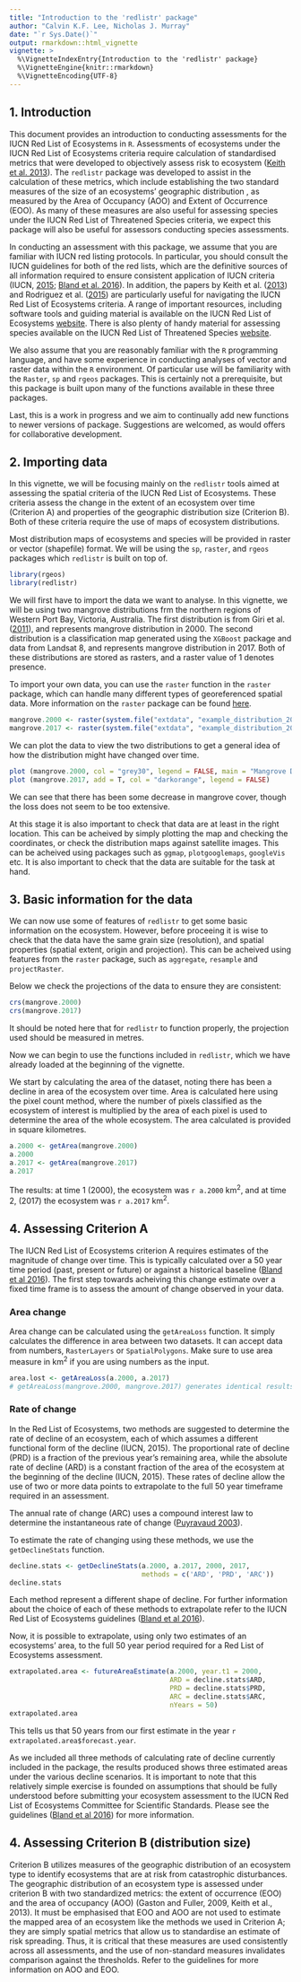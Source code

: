 ```yaml
---
title: "Introduction to the 'redlistr' package"
author: "Calvin K.F. Lee, Nicholas J. Murray"
date: "`r Sys.Date()`"
output: rmarkdown::html_vignette
vignette: >
  %\VignetteIndexEntry{Introduction to the 'redlistr' package}
  %\VignetteEngine{knitr::rmarkdown}
  %\VignetteEncoding{UTF-8}
---
```

## 1. Introduction
This document provides an introduction to conducting assessments for the IUCN 
Red List of Ecosystems in `R`. Assessments of ecosystems under the IUCN Red List
of Ecosystems criteria require calculation of standardised metrics that were 
developed to objectively assess risk to ecosystem ([Keith et al. 2013](http://journals.plos.org/plosone/article?id=10.1371/journal.pone.0062111)).
The `redlistr` package was developed to assist in the calculation of these
metrics, which include establishing the two standard measures of the size of an 
ecosystems' geographic distribution , as measured by the Area of Occupancy (AOO)
and Extent of Occurrence (EOO). As many of these measures are also useful for 
assessing species under the IUCN Red List of Threatened Species criteria, we 
expect this package will also be useful for assessors conducting species 
assessments.

In conducting an assessment with this package, we assume that you are familiar 
with IUCN red listing protocols. In particular, you should consult the IUCN 
guidelines for both of the red lists, which are the definitive sources of all 
information required to ensure consistent application of IUCN criteria (IUCN, 
[2015](link here); [Bland et al. 2016](https://portals.iucn.org/library/sites/library/files/documents/2016-010.pdf)).
In addition, the papers by Keith et al.
([2013](http://journals.plos.org/plosone/article?id=10.1371/journal.pone.0062111))
and Rodriguez et al. ([2015](https://www.iucn.org/sites/dev/files/content/documents/rodriguez-etal-2015-a-practical-guide-iucn-rle_erratum.pdf)) are particularly useful for navigating the IUCN Red
List of Ecosystems criteria. A range of important resources, including software
tools and guiding material is available on the IUCN Red List of Ecosystems
[website](www.iucnrle.org). There is also plenty of handy material for assessing
species available on the IUCN Red List of Threatened Species
[website](http://www.iucnredlist.org).

We also assume that you are reasonably familiar with the `R` programming
language, and have some experience in conducting analyses of vector and raster
data within the `R` environment. Of particular use will be familiarity with the
`Raster`, `sp` and `rgeos` packages. This is certainly not a prerequisite, but
this package is built upon many of the functions available in these three
packages.

Last, this is a work in progress and we aim to continually add new functions to 
newer versions of package. Suggestions are welcomed, as would offers for 
collaborative development.

## 2. Importing data
In this vignette, we will be focusing mainly on the `redlistr` tools aimed at
assessing the spatial criteria of the IUCN Red List of Ecosystems. These
criteria assess the change in the extent of an ecosystem over time (Criterion A)
and properties of the geographic distribution size (Criterion B). Both of these
criteria require the use of maps of ecosystem distributions.

Most distribution maps of ecosystems and species will be provided in raster or
vector (shapefile) format. We will be using the `sp`, `raster`, and `rgeos`
packages which `redlistr` is built on top of.

```r
library(rgeos)
library(redlistr)
```

We will first have to import the data we want to analyse. In this vignette, we
will be using two mangrove distributions frm the northern regions of Western
Port Bay, Victoria, Australia. The first distribution is from Giri et al.
([2011](http://onlinelibrary.wiley.com/doi/10.1111/j.1466-8238.2010.00584.x/abstract)),
and represents mangrove distribution in 2000. The second distribution is a
classification map generated using the `XGBoost` package and data from Landsat 
8, and represents mangrove distribution in 2017. Both of these distributions are
stored as rasters, and a raster value of 1 denotes presence.

To import your own data, you can use the `raster` function in the `raster`
package, which can handle many different types of georeferenced spatial data.
More information on the `raster` package can be found
[here](https://cran.r-project.org/web/packages/raster/raster.pdf).

```r
mangrove.2000 <- raster(system.file("extdata", "example_distribution_2000.tif", package = "redlistr"))
mangrove.2017 <- raster(system.file("extdata", "example_distribution_2017.tif", package = "redlistr"))

```

We can plot the data to view the two distributions to get a general idea of how
the distribution might have changed over time.

```r
plot (mangrove.2000, col = "grey30", legend = FALSE, main = "Mangrove Distribution")
plot (mangrove.2017, add = T, col = "darkorange", legend = FALSE)
```

We can see that there has been some decrease in mangrove cover, though the loss
does not seem to be too extensive.

At this stage it is also important to check that data are at least in the right
location. This can be acheived by simply plotting the map and checking the
coordinates, or check the distribution maps against satellite images. This can
be acheived using packages such as `ggmap`, `plotgooglemaps`, `googleVis` etc.
It is also important to check that the data are suitable for the task at hand.

## 3. Basic information for the data
We can now use some of features of `redlistr` to get some basic information on
the ecosystem. However, before proceeing it is wise to check that the data have
the same grain size (resolution), and spatial properties (spatial extent, origin
and projection). This can be acheived using features from the `raster` package,
such as `aggregate`, `resample` and `projectRaster`.

Below we check the projections of the data to ensure they are consistent:

```r
crs(mangrove.2000)
crs(mangrove.2017)
```

It should be noted here that for `redlistr` to function properly, the projection
used should be measured in metres.

Now we can begin to use the functions included in `redlistr`, which we have
already loaded at the beginning of the vignette.

We start by calculating the area of the dataset, noting there has been a decline
in area of the ecosystem over time. Area is calculated here using the pixel
count method, where the number of pixels classified as the ecosystem of interest
is multiplied by the area of each pixel is used to determine the area of the
whole ecosystem. The area calculated is provided in square kilometres. 

```r
a.2000 <- getArea(mangrove.2000)
a.2000
a.2017 <- getArea(mangrove.2017)
a.2017
```

The results: at time 1 (2000), the ecosystem was `r a.2000` km^2^, and at time
2, (2017) the ecosystem was `r a.2017` km^2^.

## 4. Assessing Criterion A

The IUCN Red List of Ecosystems criterion A requires estimates of the magnitude of
change over time. This is typically calculated over a 50 year time period (past,
present or future) or against a historical baseline ([Bland et al 2016](https://portals.iucn.org/library/sites/library/files/documents/2016-010.pdf)).
The first step towards acheiving this change estimate over a fixed time frame is
to assess the amount of change observed in your data.

### Area change

Area change can be calculated using the `getAreaLoss` function. It simply
calculates the difference in area between two datasets. It can accept data from
numbers, `RasterLayers` or `SpatialPolygons`. Make sure to use area measure in
km^2^ if you are using numbers as the input.

```r
area.lost <- getAreaLoss(a.2000, a.2017)
# getAreaLoss(mangrove.2000, mangrove.2017) generates identical results

```

### Rate of change

In the Red List of Ecosystems, two methods are suggested to determine the rate
of decline of an ecosystem, each of which assumes a different functional form of
the decline (IUCN, 2015).  The proportional rate of decline (PRD) is a fraction
of the previous year's remaining area, while the absolute rate of decline (ARD)
is a constant fraction of the area of the ecosystem at the beginning of the
decline (IUCN, 2015). These rates of decline allow the use of two or more data 
points to extrapolate to the full 50 year timeframe required in an assessment.

The annual rate of change (ARC) uses a compound interest law to determine the 
instantaneous rate of change ([Puyravaud 2003](http://www.sciencedirect.com/science/article/pii/S0378112702003353)). 

To estimate the rate of changing using these methods, we use the
`getDeclineStats` function. 

```r
decline.stats <- getDeclineStats(a.2000, a.2017, 2000, 2017, 
                                 methods = c('ARD', 'PRD', 'ARC'))
decline.stats
```

Each method represent a different shape of decline. For further information about
the choice of each of these methods to extrapolate refer to the IUCN Red List of
Ecosystems guidelines ([Bland et al 2016](https://portals.iucn.org/library/sites/library/files/documents/2016-010.pdf)).

Now, it is possible to extrapolate, using only two estimates of an ecosystems'
area, to the full 50 year period required for a Red List of Ecosystems
assessment.

```r
extrapolated.area <- futureAreaEstimate(a.2000, year.t1 = 2000, 
                                        ARD = decline.stats$ARD, 
                                        PRD = decline.stats$PRD, 
                                        ARC = decline.stats$ARC, 
                                        nYears = 50)
extrapolated.area
```

This tells us that 50 years from our first estimate in the year 
`r extrapolated.area$forecast.year`.

As we included all three methods of calculating rate of decline currently included in
the package, the results produced shows three estimated areas under the various
decline scenarios. It is important to note that this relatively simple exercise is founded on 
assumptions that should be fully understood before submitting your ecosystem 
assessment to the IUCN Red List of Ecosystems Committee for Scientific
Standards. Please see the guidelines ([Bland et al 2016](https://portals.iucn.org/library/sites/library/files/documents/2016-010.pdf))
for more information.

## 4. Assessing Criterion B (distribution size)


Criterion B utilizes measures of the geographic distribution of an ecosystem
type to identify ecosystems that are at risk from catastrophic disturbances. The
geographic distribution of an ecosystem type is assessed under criterion B with
two standardized metrics: the extent of occurrence (EOO) and the area of
occupancy (AOO) (Gaston and Fuller, 2009, Keith et al., 2013). It must be
emphasised that EOO and AOO are not used to estimate the mapped area of an
ecosystem like the methods we used in Criterion A; they are simply spatial
metrics that allow us to standardise an estimate of risk spreading. Thus, it is
critical that these measures are used consistently across all assessments, and
the use of non-standard measures invalidates comparison against the thresholds.
Refer to the guidelines for more information on AOO and EOO.
